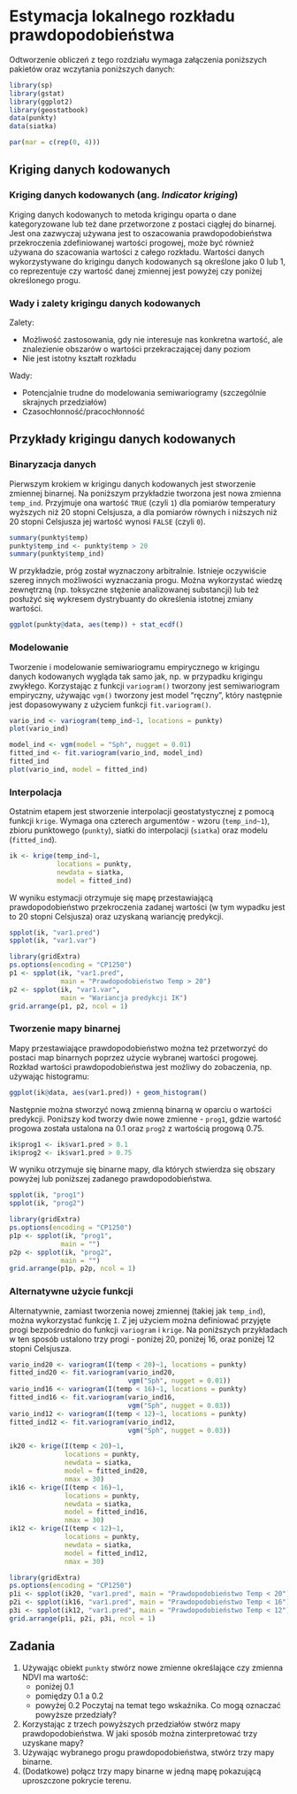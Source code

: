 
# Estymacja lokalnego rozkładu prawdopodobieństwa {#estymacja-lokalnego-rozkadu-prawdopodobienstwa}

Odtworzenie obliczeń z tego rozdziału wymaga załączenia poniższych pakietów oraz wczytania poniższych danych:

```r
library(sp)
library(gstat)
library(ggplot2)
library(geostatbook)
data(punkty)
data(siatka)
```

```r
par(mar = c(rep(0, 4)))
```

## Kriging danych kodowanych

### Kriging danych kodowanych (ang. *Indicator kriging*)

Kriging danych kodowanych to metoda krigingu oparta o dane kategoryzowane lub też dane przetworzone z postaci ciągłej do binarnej.
Jest ona zazwyczaj używana jest to oszacowania prawdopodobieństwa przekroczenia zdefiniowanej wartości progowej, może być również używana do szacowania wartości z całego rozkładu.
Wartości danych wykorzystywane do krigingu danych kodowanych są określone jako 0 lub 1, co reprezentuje czy wartość danej zmiennej jest powyżej czy poniżej określonego progu.

<!--http://geostat-course.org/system/files/geostat13_ind.pdf-->

### Wady i zalety krigingu danych kodowanych

Zalety:

- Możliwość zastosowania, gdy nie interesuje nas konkretna wartość, ale znalezienie obszarów o wartości przekraczającej dany poziom
- Nie jest istotny kształt rozkładu

Wady:

- Potencjalnie trudne do modelowania semiwariogramy (szczególnie skrajnych przedziałów)
- Czasochłonność/pracochłonność
    
## Przykłady krigingu danych kodowanych

### Binaryzacja danych

Pierwszym krokiem w krigingu danych kodowanych jest stworzenie zmiennej binarnej. 
Na poniższym przykładzie tworzona jest nowa zmienna `temp_ind`.
Przyjmuje ona wartość `TRUE` (czyli `1`) dla pomiarów temperatury wyższych niż 20 stopni Celsjusza, a dla pomiarów równych i niższych niż 20 stopni Celsjusza jej wartość wynosi `FALSE` (czyli `0`).

```r
summary(punkty$temp)
punkty$temp_ind <- punkty$temp > 20
summary(punkty$temp_ind)
```

W przykładzie, próg został wyznaczony arbitralnie. 
Istnieje oczywiście szereg innych możliwości wyznaczania progu. 
Można wykorzystać wiedzę zewnętrzną (np. toksyczne stężenie analizowanej substancji) lub też posłużyć się wykresem dystrybuanty do określenia istotnej zmiany wartości.

```r
ggplot(punkty@data, aes(temp)) + stat_ecdf()
```

### Modelowanie

Tworzenie i modelowanie semiwariogramu empirycznego w krigingu danych kodowanych wygląda tak samo jak, np. w przypadku krigingu zwykłego.
Korzystając z funkcji `variogram()` tworzony jest semiwariogram empiryczny, używając `vgm()` tworzony jest model "ręczny", który następnie jest dopasowywany z użyciem funkcji `fit.variogram()`.

```r
vario_ind <- variogram(temp_ind~1, locations = punkty)
plot(vario_ind)
```

```r
model_ind <- vgm(model = "Sph", nugget = 0.01)
fitted_ind <- fit.variogram(vario_ind, model_ind)
fitted_ind
plot(vario_ind, model = fitted_ind)
```

### Interpolacja

Ostatnim etapem jest stworzenie interpolacji geostatystycznej z pomocą funkcji `krige`.
Wymaga ona czterech argumentów - wzoru (`temp_ind~1`), zbioru punktowego (`punkty`), siatki do interpolacji (`siatka`) oraz modelu (`fitted_ind`).

```r
ik <- krige(temp_ind~1, 
            locations = punkty,
            newdata = siatka,
            model = fitted_ind)
```

W wyniku estymacji otrzymuje się mapę przestawiającą prawdopodobieństwo przekroczenia zadanej wartości (w tym wypadku jest to 20 stopni Celsjusza) oraz uzyskaną wariancję predykcji.

```r
spplot(ik, "var1.pred")
spplot(ik, "var1.var")
```

```r
library(gridExtra)
ps.options(encoding = "CP1250")
p1 <- spplot(ik, "var1.pred",
             main = "Prawdopodobieństwo Temp > 20")
p2 <- spplot(ik, "var1.var", 
             main = "Wariancja predykcji IK")
grid.arrange(p1, p2, ncol = 1)
```

### Tworzenie mapy binarnej

Mapy przestawiające prawdopodobieństwo można też przetworzyć do postaci map binarnych poprzez użycie wybranej wartości progowej.
Rozkład wartości prawdopodobieństwa jest możliwy do zobaczenia, np. używając histogramu:

```r
ggplot(ik@data, aes(var1.pred)) + geom_histogram()
```

Następnie można stworzyć nową zmienną binarną w oparciu o wartości predykcji.
Poniższy kod tworzy dwie nowe zmienne - `prog1`, gdzie wartość progowa została ustalona na 0.1 oraz `prog2` z wartością progową 0.75.

```r
ik$prog1 <- ik$var1.pred > 0.1
ik$prog2 <- ik$var1.pred > 0.75
```

W wyniku otrzymuje się binarne mapy, dla których stwierdza się obszary powyżej lub poniższej zadanego prawdopodobieństwa.

```r
spplot(ik, "prog1")
spplot(ik, "prog2")
```

```r
library(gridExtra)
ps.options(encoding = "CP1250")
p1p <- spplot(ik, "prog1",
             main = "")
p2p <- spplot(ik, "prog2",
             main = "")
grid.arrange(p1p, p2p, ncol = 1)
```

### Alternatywne użycie funkcji

Alternatywnie, zamiast tworzenia nowej zmiennej (takiej jak `temp_ind`), można wykorzystać funkcję `I`.
Z jej użyciem można definiować przyjęte progi bezpośrednio do funkcji `variogram` i `krige`. 
Na poniższych przykładach w ten sposób ustalono trzy progi - poniżej 20, poniżej 16, oraz poniżej 12 stopni Celsjusza.

```r
vario_ind20 <- variogram(I(temp < 20)~1, locations = punkty)
fitted_ind20 <- fit.variogram(vario_ind20, 
                              vgm("Sph", nugget = 0.01))
vario_ind16 <- variogram(I(temp < 16)~1, locations = punkty)
fitted_ind16 <- fit.variogram(vario_ind16, 
                              vgm("Sph", nugget = 0.03))
vario_ind12 <- variogram(I(temp < 12)~1, locations = punkty)
fitted_ind12 <- fit.variogram(vario_ind12, 
                              vgm("Sph", nugget = 0.03))

ik20 <- krige(I(temp < 20)~1,
              locations = punkty,
              newdata = siatka,
              model = fitted_ind20, 
              nmax = 30)
ik16 <- krige(I(temp < 16)~1,
              locations = punkty,
              newdata = siatka,
              model = fitted_ind16, 
              nmax = 30)
ik12 <- krige(I(temp < 12)~1,
              locations = punkty,
              newdata = siatka,
              model = fitted_ind12, 
              nmax = 30)
```

```r
library(gridExtra)
ps.options(encoding = "CP1250")
p1i <- spplot(ik20, "var1.pred", main = "Prawdopodobieństwo Temp < 20")
p2i <- spplot(ik16, "var1.pred", main = "Prawdopodobieństwo Temp < 16")
p3i <- spplot(ik12, "var1.pred", main = "Prawdopodobieństwo Temp < 12")
grid.arrange(p1i, p2i, p3i, ncol = 1)
```

## Zadania {#z9}

1. Używając obiekt `punkty` stwórz nowe zmienne określające czy zmienna NDVI <!-- barren rock, sand, snow, water --><!-- sparse vegetation such as shrubs and grasslands or senescing crops --><!--  dense vegetation --> ma wartość:
    - poniżej 0.1 
    - pomiędzy 0.1 a 0.2 
    - powyżej 0.2 
Poczytaj na temat tego wskaźnika. 
Co mogą oznaczać powyższe przedziały?
2. Korzystając z trzech powyższych przedziałów stwórz mapy prawdopodobieństwa.
W jaki sposób można zinterpretować trzy uzyskane mapy?
3. Używając wybranego progu prawdopodobieństwa, stwórz trzy mapy binarne.
4. (Dodatkowe) połącz trzy mapy binarne w jedną mapę pokazującą uproszczone pokrycie terenu.
